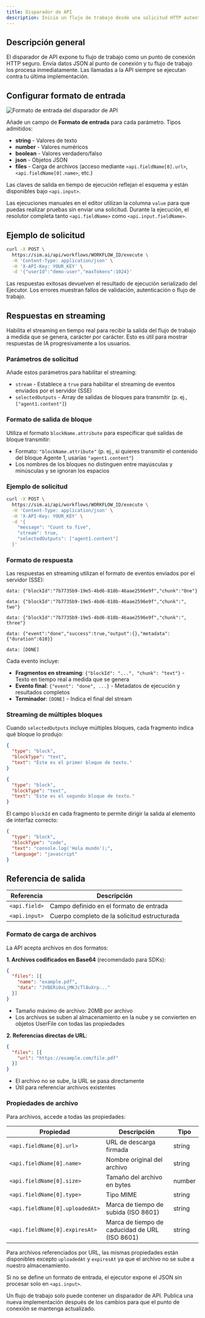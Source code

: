 ```yaml
---
title: Disparador de API
description: Inicia un flujo de trabajo desde una solicitud HTTP autenticada
---
```



## Descripción general

El disparador de API expone tu flujo de trabajo como un punto de conexión HTTP seguro. Envía datos JSON al punto de conexión y tu flujo de trabajo los procesa inmediatamente. Las llamadas a la API siempre se ejecutan contra tu última implementación.

## Configurar formato de entrada

<div className='flex justify-center my-6'>
  <Image
    src='/static/triggers/api-trigger-light.png'
    alt='Formato de entrada del disparador de API'
    width={400}
    height={250}
    className='rounded-xl border border-border shadow-sm'
  />
</div>

Añade un campo de **Formato de entrada** para cada parámetro. Tipos admitidos:

- **string** - Valores de texto
- **number** - Valores numéricos
- **boolean** - Valores verdadero/falso
- **json** - Objetos JSON
- **files** - Carga de archivos (acceso mediante `<api.fieldName[0].url>`, `<api.fieldName[0].name>`, etc.)

Las claves de salida en tiempo de ejecución reflejan el esquema y están disponibles bajo `<api.input>`.

Las ejecuciones manuales en el editor utilizan la columna `value` para que puedas realizar pruebas sin enviar una solicitud. Durante la ejecución, el resolutor completa tanto `<api.fieldName>` como `<api.input.fieldName>`.

## Ejemplo de solicitud

```bash
curl -X POST \
  https://sim.ai/api/workflows/WORKFLOW_ID/execute \
  -H 'Content-Type: application/json' \
  -H 'X-API-Key: YOUR_KEY' \
  -d '{"userId":"demo-user","maxTokens":1024}'
```

Las respuestas exitosas devuelven el resultado de ejecución serializado del Ejecutor. Los errores muestran fallos de validación, autenticación o flujo de trabajo.

## Respuestas en streaming

Habilita el streaming en tiempo real para recibir la salida del flujo de trabajo a medida que se genera, carácter por carácter. Esto es útil para mostrar respuestas de IA progresivamente a los usuarios.

### Parámetros de solicitud

Añade estos parámetros para habilitar el streaming:

- `stream` - Establece a `true` para habilitar el streaming de eventos enviados por el servidor (SSE)
- `selectedOutputs` - Array de salidas de bloques para transmitir (p. ej., `["agent1.content"]`)

### Formato de salida de bloque

Utiliza el formato `blockName.attribute` para especificar qué salidas de bloque transmitir:
- Formato: `"blockName.attribute"` (p. ej., si quieres transmitir el contenido del bloque Agente 1, usarías `"agent1.content"`)
- Los nombres de los bloques no distinguen entre mayúsculas y minúsculas y se ignoran los espacios

### Ejemplo de solicitud

```bash
curl -X POST \
  https://sim.ai/api/workflows/WORKFLOW_ID/execute \
  -H 'Content-Type: application/json' \
  -H 'X-API-Key: YOUR_KEY' \
  -d '{
    "message": "Count to five",
    "stream": true,
    "selectedOutputs": ["agent1.content"]
  }'
```

### Formato de respuesta

Las respuestas en streaming utilizan el formato de eventos enviados por el servidor (SSE):

```
data: {"blockId":"7b7735b9-19e5-4bd6-818b-46aae2596e9f","chunk":"One"}

data: {"blockId":"7b7735b9-19e5-4bd6-818b-46aae2596e9f","chunk":", two"}

data: {"blockId":"7b7735b9-19e5-4bd6-818b-46aae2596e9f","chunk":", three"}

data: {"event":"done","success":true,"output":{},"metadata":{"duration":610}}

data: [DONE]
```

Cada evento incluye:
- **Fragmentos en streaming**: `{"blockId": "...", "chunk": "text"}` - Texto en tiempo real a medida que se genera
- **Evento final**: `{"event": "done", ...}` - Metadatos de ejecución y resultados completos
- **Terminador**: `[DONE]` - Indica el final del stream

### Streaming de múltiples bloques

Cuando `selectedOutputs` incluye múltiples bloques, cada fragmento indica qué bloque lo produjo:

```json
{
  "type": "block",
  "blockType": "text",
  "text": "Este es el primer bloque de texto."
}

{
  "type": "block",
  "blockType": "text",
  "text": "Este es el segundo bloque de texto."
}
```

El campo `blockId` en cada fragmento te permite dirigir la salida al elemento de interfaz correcto:

```json
{
  "type": "block",
  "blockType": "code",
  "text": "console.log('Hola mundo');",
  "language": "javascript"
}
```

## Referencia de salida

| Referencia | Descripción |
|-----------|-------------|
| `<api.field>` | Campo definido en el formato de entrada |
| `<api.input>` | Cuerpo completo de la solicitud estructurada |

### Formato de carga de archivos

La API acepta archivos en dos formatos:

**1. Archivos codificados en Base64** (recomendado para SDKs):

```json
{
  "files": [{
    "name": "example.pdf",
    "data": "JVBERi0xLjMKJcTl8uXrp..."
  }]
}
```

- Tamaño máximo de archivo: 20MB por archivo
- Los archivos se suben al almacenamiento en la nube y se convierten en objetos UserFile con todas las propiedades

**2. Referencias directas de URL**:

```json
{
  "files": [{
    "url": "https://example.com/file.pdf"
  }]
}
```

- El archivo no se sube, la URL se pasa directamente
- Útil para referenciar archivos existentes

### Propiedades de archivo

Para archivos, accede a todas las propiedades:

| Propiedad | Descripción | Tipo |
|----------|-------------|------|
| `<api.fieldName[0].url>` | URL de descarga firmada | string |
| `<api.fieldName[0].name>` | Nombre original del archivo | string |
| `<api.fieldName[0].size>` | Tamaño del archivo en bytes | number |
| `<api.fieldName[0].type>` | Tipo MIME | string |
| `<api.fieldName[0].uploadedAt>` | Marca de tiempo de subida (ISO 8601) | string |
| `<api.fieldName[0].expiresAt>` | Marca de tiempo de caducidad de URL (ISO 8601) | string |

Para archivos referenciados por URL, las mismas propiedades están disponibles excepto `uploadedAt` y `expiresAt` ya que el archivo no se sube a nuestro almacenamiento.

Si no se define un formato de entrada, el ejecutor expone el JSON sin procesar solo en `<api.input>`.

<Callout type="warning">
Un flujo de trabajo solo puede contener un disparador de API. Publica una nueva implementación después de los cambios para que el punto de conexión se mantenga actualizado.
</Callout>
